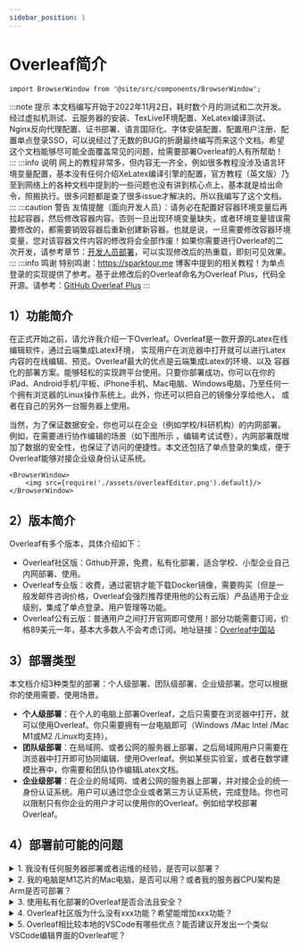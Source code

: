 ```yaml
---
sidebar_position: 1
---
```

# Overleaf简介

```mdx-code-block
import BrowserWindow from '@site/src/components/BrowserWindow';
```

:::note 提示
本文档编写开始于2022年11月2日，耗时数个月的测试和二次开发。经过虚拟机测试、云服务器的安装、TexLive环境配置、XeLatex编译测试、Nginx反向代理配置、证书部署、语言国际化、字体安装配置、配置用户注册、配置单点登录SSO，可以说经过了无数的BUG的折磨最终编写而来这个文档。希望这个文档能够尽可能全面覆盖常见的问题，给需要部署Overleaf的人有所帮助！
:::
:::info 说明
网上的教程非常多，但内容无一齐全，例如很多教程没涉及语言环境变量配置，基本没有任何介绍XeLatex编译引擎的配置，官方教程（英文版）乃至到网络上的各种文档中提到的一些问题也没有讲到核心点上，基本就是给出命令，照搬执行。很多问题都是查了很多issue才解决的。所以我编写了这个文档。
:::
:::caution 警告
友情提醒（面向开发人员）：请务必在配置好容器环境变量后再拉起容器，然后修改容器内容。否则一旦出现环境变量缺失，或者环境变量错误需要修改的，都需要销毁容器后重新创建新容器。也就是说，一旦需要修改容器环境变量，您对该容器文件内容的修改将会全部作废！如果你需要进行Overleaf的二次开发，请参考章节：[开发人员部署](/docs/category/开发人员部署)，可以实现修改后的热重载，即刻可见效果。
:::
:::info 鸣谢
特别鸣谢：https://sparktour.me 博客中提到的相关教程！为单点登录的实现提供了参考。基于此修改后的Overleaf命名为Overleaf Plus，代码全开源。请参考：[GitHub Overleaf Plus](https://github.com/Musicminion/overleaf)
:::

## 1）功能简介
在正式开始之前，请允许我介绍一下Overleaf。Overleaf是一款开源的Latex在线编辑软件，通过云端集成Latex环境， 实现用户在浏览器中打开就可以进行Latex内容的在线编辑、预览。Overleaf最大的优点是云端集成Latex的环境、以及 容器化的部署方案。能够轻松的实现跨平台使用。只要你部署成功，你可以在你的iPad、Android手机/平板、iPhone手机、Mac电脑、Windows电脑，乃至任何一个拥有浏览器的Linux操作系统上。此外，你还可以把自己的镜像分享给他人， 或者在自己的另外一台服务器上使用。

当然，为了保证数据安全，你也可以在企业（例如学校/科研机构）的内网部署。例如，在需要进行协作编辑的场景（如下图所示 ，编辑考试试卷），内网部署既增加了数据的安全性，也保证了访问的便捷性。本文还包括了单点登录的集成，便于Overleaf能够对接企业级身份认证系统。

```mdx-code-block
<BrowserWindow>
    <img src={require('./assets/overleafEditor.png').default}/>
</BrowserWindow>
```

## 2）版本简介
Overleaf有多个版本，具体介绍如下：
- Overleaf社区版：Github开源，免费，私有化部署，适合学校、小型企业自己内网部署、使用。
- Overleaf专业版：收费，通过密钥才能下载Docker镜像，需要购买（但是一般发邮件咨询价格，Overleaf会强烈推荐使用他的公有云版）产品适用于企业级别，集成了单点登录、用户管理等功能。
- Overleaf公有云版：普通用户之间打开官网即可使用！部分功能需要订阅，价格89美元一年，基本大多数人不会考虑订阅。地址链接：[Overleaf中国站](https://cn.overleaf.com/)


## 3）部署类型
本文档介绍3种类型的部署：个人级部署、团队级部署、企业级部署。您可以根据你的使用需要、使用场景。
- **个人级部署**：在个人的电脑上部署Overleaf，之后只需要在浏览器中打开，就可以使用Overleaf。你只需要拥有一台电脑即可（Windows /Mac Intel /Mac M1或M2 /Linux均支持）。
- **团队级部署**：在局域网、或者公网的服务器上部署，之后局域网用户只需要在浏览器中打开即可协同编辑、使用Overleaf。例如某些实验室，或者在数学建模比赛中，你需要和团队协作编辑Latex文档。
- **企业级部署**：在企业的局域网、或者公网的服务器上部署，并对接企业的统一身份认证系统。用户可以通过您企业或者第三方认证系统，完成登陆。你也可以限制只有你企业的用户才可以使用你的Overleaf。例如给学校部署Overleaf。

## 4）部署前可能的问题
<details>
    <summary>1. 我没有任何服务器部署或者运维的经验，是否可以部署？</summary>
    <b>回答：</b>可以！本教程尽可能的保证详细准确，毕竟很多人都是从0基础开始学习的，所以欢迎挑战！个人级部署不会涉及到很多专业知识，会尽可能的详细。而团队级部署和企业级部署面向专业的开发人员。如果你不了解Linux，但是想要尝试Linux部署，可能需要在虚拟机图形化的页面“体验”一段时间，再进行上云服务器的操作。
</details>

<details>
    <summary>2. 我的电脑是M1芯片的Mac电脑，是否可以用？或者我的服务器CPU架构是Arm是否可部署？</summary>
    <b>回答：</b>可以！根据官方解释，Arm架构的Overleaf的镜像可以自行构建，你也可以使用我已经构建好了的镜像。如果你没有使用过docker，我也会给出构建镜像的具体方法。
</details>

<details>
    <summary>3. 使用私有化部署的Overleaf是否合法且安全？</summary>
    <b>回答：</b>Overleaf社区版本是开源的，开源地址为：<a href={"https://github.com/overleaf/overleaf"} >Overleaf 社区版</a>，你可以为你的企业或者团队部署最新的Overleaf。至于安全性，如果您比较注重你的数据安全，建议在私有的网络环境或者局域网部署（比如办公室、实验室的内部局域网络）如果一定要部署到公网服务器上，建议开启https保证数据传输的安全性，同时您需要关注服务器的安全（例如不要使用弱密码作为登陆口令、开启防火墙、数据库设置安全的密码或仅允许本机访问。）
</details>

<details>
    <summary>4. Overleaf社区版为什么没有xxx功能？希望能增加xxx功能？</summary>
    <b>回答：</b>Overleaf社区版本身就是一个类似<b>"压缩功能版本"</b>的发行。Overleaf希望推销他的订阅服务，所以社区版只能作为一个尝鲜体验。甚至可以说Overleaf社区版本连基本的注册功能都不齐全，更不用说单点登录、集成第三方登陆。这些功能都是在互联网搜索了很多资料然后二次开发才得到的。目前来说社区版本的Overleaf只要增加了注册、单点登录就已经足够应对很多实际场景。至于和Github同步、多人批注、和网盘集成、可视化编辑Latex等功能只能说是<b>锦上添花</b>，如果您一定需要使用，建议使用官方公有云版本的Overleaf。当然如果您有好的想法可以到官方<a href={"https://github.com/overleaf/overleaf"} >Overleaf 社区版</a>下提issue，但是考虑到Overleaf Server pro的存在和公有云版本的Overleaf，很多功能上的建议可能不会被立即采纳到Overleaf社区版。
    <br/>
    <b>补充：</b>Overleaf的二次开发其实比较困难，如果你仔细研究过Overleaf的代码仓库结构，你会发现他的结构实际上极为混乱。他并不是一个前后端分离的应用，它是通过Get请求获取前端页面，POST请求对应后端服务，耦合严重。这也导致开发和维护非常困难。整个项目的开发语言就是纯粹的JavaScript。
</details>

<details>
    <summary>5. Overleaf相比较本地的VSCode有哪些优点？能否建议开发出一个类似VSCode编辑界面的Overleaf呢？</summary>
    <b>回答：</b>我们使用Overleaf的初衷就是希望随时随地能够有一个可以编辑Latex的环境。（众所周知Latex的宏包有大约4GB以上的空间占用）你可以在iPad、或者任何一台有浏览器的电脑上轻松编辑Latex文档，而不需要繁琐的安装环境配置。如果您更偏爱VSCode的界面或者插件功能话，更建议使用本地的VSCode或者在服务器搭建专属的云VSCode环境，并配置好Latex的环境，而不是使用Overleaf。Overleaf不可能给每一个用户创建一个拥有控制台或者IDE的编辑环境，这样也不安全。
</details>

